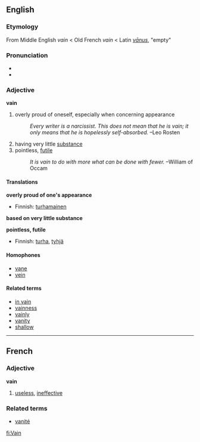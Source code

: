 ==English==
===Etymology===
From Middle English ''vain'' < Old French ''vain'' < Latin ''[[vānus]]'', "empty"

===Pronunciation===
*{{IPA|/veɪn/}}
*{{AHD|/vān/}}

===Adjective===
'''vain'''
#overly proud of oneself, especially when concerning appearance
#:''Every writer is a narcissist. This does not mean that he is vain; it only means that he is hopelessly self-absorbed.'' &ndash;Leo Rosten
#having very little [[substance]]
#pointless, [[futile]]
#:''It is vain to do with more what can be done with fewer.'' &ndash;William of Occam

====Translations====
'''overly proud of one's appearance'''
{{top}}
*Finnish: [[turhamainen]]
{{mid}}
{{bottom}}

'''based on very little substance'''
{{top}}
{{mid}}
{{bottom}}

'''pointless, futile'''
{{top}}
*Finnish: [[turha]], [[tyhjä]]
{{mid}}
{{bottom}}

====Homophones====
*[[vane]]
*[[vein]]

====Related terms====
*[[in vain]]
*[[vainness]]
*[[vainly]]
*[[vanity]]
*[[shallow]]
----

==French==
===Adjective===
'''vain'''

# [[useless]], [[ineffective]]

===Related terms===
*[[vanité]]
[[fi:Vain]]